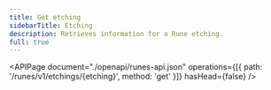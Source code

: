 ```yaml
---
title: Get etching
sidebarTitle: Etching
description: Retrieves information for a Rune etching.
full: true
---
```


<APIPage
  document="./openapi/runes-api.json"
  operations={[{ path: '/runes/v1/etchings/{etching}', method: 'get' }]}
  hasHead={false}
/>